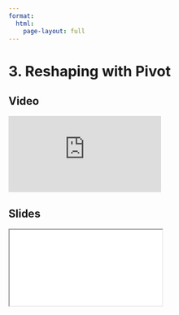 ```yaml
---
format:
  html:
    page-layout: full
---
```


# 3. Reshaping with Pivot

::: {.panel-tabset .nav-pills}

## Video

<iframe
    class="video"
    src="https://www.youtube.com/embed/WCWi1R2CQsY?start=2991&end=3347&rel=0" 
    title="Module 3 Video - Reshaping with Pivot"
    frameborder="0"
    allow="accelerometer; autoplay; clipboard-write; encrypted-media; gyroscope; picture-in-picture"
    allowfullscreen
></iframe>

## Slides

<iframe
    class="slide-deck"
    src="slides/module3_08.html"
></iframe>

:::
